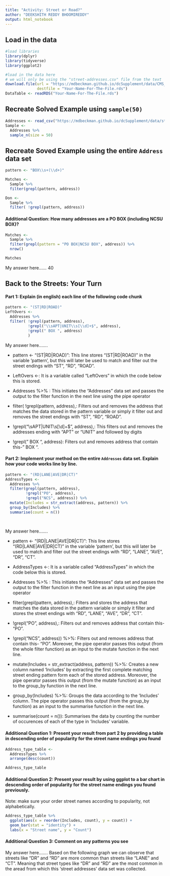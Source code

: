 ```yaml
---
title: "Activity: Street or Road?"
author: "DEEKSHITH REDDY BHOOMIREDDY"
output: html_notebook
---
```


## Load in the data

```r
#load libraries 
library(dplyr)
library(tidyverse)
library(ggplot2)

#load in the data here 
# we will only be using the "street-addresses.csv" file from the text
download.file(url = "https://mdbeckman.github.io/dcSupplement/data/CMS_ProvidersSimple.rds",
              destfile = "Your-Name-For-The-File.rds")
DataTable <- readRDS("Your-Name-For-The-File.rds")


```

## Recreate Solved Example using `sample(50)`

```r
Addresses <- read_csv("https://mdbeckman.github.io/dcSupplement/data/street-addresses.csv")
Sample <- 
  Addresses %>%
  sample_n(size = 50)

```

## Recreate Soved Example using the entire `Address` data set

```r
pattern <- "BOX\\s+(\\d+)"

Matches <- 
  Sample %>% 
  filter(grepl(pattern, address))

Don <-
  Sample %>%
  filter( !grepl(pattern, address))

```

#### Additional Question: How many addresses are a PO BOX (including NCSU BOX)? 

```r
Matches <- 
  Sample %>% 
  filter(grepl(pattern = "PO BOX|NCSU BOX", address)) %>% 
  nrow()

Matches

```

My answer here...... 40


## Back to the Streets: Your Turn

#### Part 1: Explain (in english) each line of the following code chunk

```r
pattern <- "(ST|RD|ROAD)"
LeftOvers <-
  Addresses %>% 
  filter( !grepl(pattern, address),
          !grepl("\\sAPT|UNIT\\s[\\d]+$", address),
          !grepl(" BOX ", address)
          )
```

My answer here.......

- pattern <- "(ST|RD|ROAD)": This line stores "(ST|RD|ROAD)" in the variable 'pattern', but this will later be used to match and filter out the street endings with "ST", "RD", "ROAD".

- LeftOvers <-: It is a variable called "LeftOvers" in which the code below this is stored.

- Addresses %>% : This initiates the "Addresses" data set and passes the output to the filter function in the next line using the pipe operator

- filter( !grepl(pattern, address),: Filters out and removes the address that matches the data stored in the pattern variable or simply it filter out and removes the street endings with "ST", "RD", "ROAD".

- !grepl("\\sAPT|UNIT\\s[\\d]+$", address),: This filters out and removes the addresses ending with "APT" or "UNIT" and followed by digits

- !grepl(" BOX ", address): Filters out and removes address that contain this- " BOX ".

#### Part 2: Implement your method on the entire `Addresses` data set. Explain how your code works line by line.

```r
pattern <- "(RD|LANE|AVE|DR|CT)"
AddressTypes <- 
  Addresses %>% 
  filter(grepl(pattern, address),
         !grepl("PO", address),
         !grepl("NCS", address)) %>%
  mutate(Includes = str_extract(address, pattern)) %>%
  group_by(Includes) %>%
  summarise(count = n())
  
  


```

My answer here.......

- pattern <- "(RD|LANE|AVE|DR|CT)": This line stores "(RD|LANE|AVE|DR|CT)" in the variable 'pattern', but this will later be used to match and filter out the street endings with "RD", "LANE", "AVE", "DR", "CT".

- AddressTypes <-: It is a variable called "AddressTypes" in which the code below this is stored.

- Addresses %>% : This initiates the "Addresses" data set and passes the output to the filter function in the next line as an input using the pipe operator

- filter(grepl(pattern, address),: Filters and stores the address that matches the data stored in the pattern variable or simply it filter and stores the street endings with "RD", "LANE", "AVE", "DR", "CT".

- !grepl("PO", address),: Filters out and removes address that contain this- "PO".

- !grepl("NCS", address)) %>%: Filters out and removes address that contain this- "PO". Moreover, the pipe operator passes this output (from the whole filter function) as an input to the mutate function in the next line.

- mutate(Includes = str_extract(address, pattern)) %>%: Creates a new column named 'Includes' by extracting the first complete matching street ending pattern form each of the stored address. Moreover, the pipe operator passes this output (from the mutate function) as an input to the group_by function in the next line.

- group_by(Includes) %>%: Groups the data according to the 'Includes' column. The pipe operator passes this output (from the group_by function) as an input to the summarise function in the next line.

- summarise(count = n()): Summarises the data by counting the number of occurences of each of the type in 'Includes' variable.


#### Additional Question 1: Present your result from part 2 by providing a table in descending order of popularity for the street name endings you found

```r
Address_type_table <- 
  AddressTypes %>%
  arrange(desc(count))

Address_type_table


```

#### Additional Question 2: Present your result by using ggplot to a bar chart in descending order of popularity for the street name endings you found previously.

Note: make sure your order street names according to popularity, not alphabetically.

```r
Address_type_table %>%
  ggplot(aes(x = reorder(Includes, count), y = count)) +
  geom_bar(stat = "identity") +
  labs(x = "Street name", y = "Count")
```

#### Additional Question 3: Comment on any patterns you see

My answer here.......
Based on the following graph we can observe that streets like "DR" and "RD" are more common than streets like "LANE" and "CT". Meaning that street types like "DR" and "RD" are the most common in the aread from which this 'street addresses' data set was collected.
